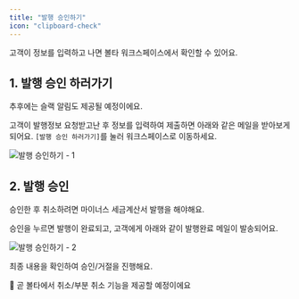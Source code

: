 ```yaml
---
title: "발행 승인하기"
icon: "clipboard-check"
---
```


<Note>고객이 정보를 입력하고 나면 볼타 워크스페이스에서 확인할 수 있어요.</Note>

## 1. 발행 승인 하러가기

<Tip>추후에는 슬랙 알림도 제공될 예정이에요.</Tip>

고객이 발행정보 요청받고난 후 정보를 입력하여 제출하면 아래와 같은 메일을 받아보게 되어요. `[발행 승인 하러가기]`를 눌러 워크스페이스로 이동하세요.

![발행 승인하기 - 1](/images/issuance/approve-issuance/1.png)

## 2. 발행 승인

<Tip>승인한 후 취소하려면 마이너스 세금계산서 발행을 해야해요.</Tip>

승인을 누르면 발행이 완료되고, 고객에게 아래와 같이 발행완료 메일이 발송되어요.

![발행 승인하기 - 2](/images/issuance/approve-issuance/2.png)

최종 내용을 확인하여 승인/거절을 진행해요.

📌 곧 볼타에서 취소/부분 취소 기능을 제공할 예정이에요
